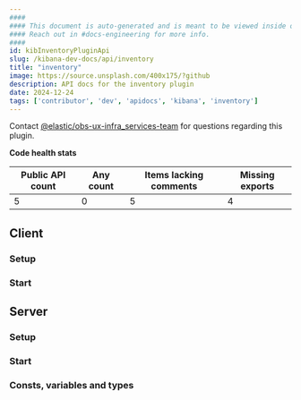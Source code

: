 ```yaml
---
####
#### This document is auto-generated and is meant to be viewed inside our experimental, new docs system.
#### Reach out in #docs-engineering for more info.
####
id: kibInventoryPluginApi
slug: /kibana-dev-docs/api/inventory
title: "inventory"
image: https://source.unsplash.com/400x175/?github
description: API docs for the inventory plugin
date: 2024-12-24
tags: ['contributor', 'dev', 'apidocs', 'kibana', 'inventory']
---
```




Contact [@elastic/obs-ux-infra_services-team](https://github.com/orgs/elastic/teams/obs-ux-infra_services-team) for questions regarding this plugin.

**Code health stats**

| Public API count  | Any count | Items lacking comments | Missing exports |
|-------------------|-----------|------------------------|-----------------|
| 5 | 0 | 5 | 4 |

## Client

### Setup
<DocDefinitionList data={[inventoryObj.client.setup]}/>

### Start
<DocDefinitionList data={[inventoryObj.client.start]}/>

## Server

### Setup
<DocDefinitionList data={[inventoryObj.server.setup]}/>

### Start
<DocDefinitionList data={[inventoryObj.server.start]}/>

### Consts, variables and types
<DocDefinitionList data={inventoryObj.server.misc}/>

